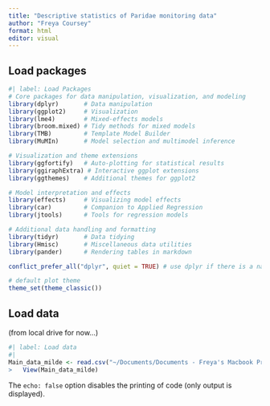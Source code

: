 ```yaml
---
title: "Descriptive statistics of Paridae monitoring data"
author: "Freya Coursey"
format: html
editor: visual
---
```


## Load packages

```r
#| label: Load Packages
# Core packages for data manipulation, visualization, and modeling
library(dplyr)       # Data manipulation
library(ggplot2)     # Visualization
library(lme4)        # Mixed-effects models
library(broom.mixed) # Tidy methods for mixed models
library(TMB)         # Template Model Builder
library(MuMIn)       # Model selection and multimodel inference

# Visualization and theme extensions
library(ggfortify)   # Auto-plotting for statistical results
library(ggiraphExtra) # Interactive ggplot extensions
library(ggthemes)    # Additional themes for ggplot2

# Model interpretation and effects
library(effects)     # Visualizing model effects
library(car)         # Companion to Applied Regression
library(jtools)      # Tools for regression models

# Additional data handling and formatting
library(tidyr)       # Data tidying
library(Hmisc)       # Miscellaneous data utilities
library(pander)      # Rendering tables in markdown

conflict_prefer_all("dplyr", quiet = TRUE) # use dplyr if there is a name conflict

# default plot theme
theme_set(theme_classic())
```

## Load data ## 
(from local drive for now...)

```r
#| label: Load data
#| 
Main_data_milde <- read.csv("~/Documents/Documents - Freya's Macbook Pro/PhD/PhD Research/Monitoring_R_project/Main_data_milde.csv")
>   View(Main_data_milde)
```

The `echo: false` option disables the printing of code (only output is displayed).
